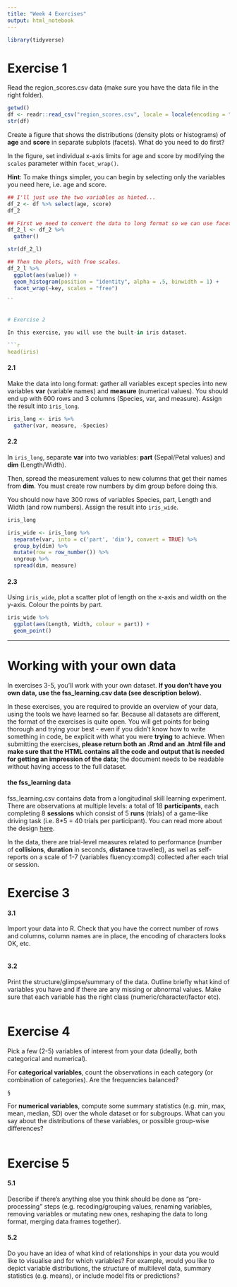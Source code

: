 ```yaml
---
title: "Week 4 Exercises"
output: html_notebook
---
```


```r
library(tidyverse)
```


# Exercise 1

Read the region_scores.csv data (make sure you have the data file in the right folder). 

```r
getwd()
df <- readr::read_csv("region_scores.csv", locale = locale(encoding = "ISO-8859-1"))
str(df)
```


Create a figure that shows the distributions (density plots or histograms) of **age** and **score** in separate subplots (facets). What do you need to do first?  

In the figure, set individual x-axis limits for age and score by modifying the `scales` parameter within `facet_wrap()`.

**Hint**: To make things simpler, you can begin by selecting only the variables you need here, i.e. age and score.  

```r

## I'll just use the two variables as hinted...
df_2 <- df %>% select(age, score)
df_2

## First we need to convert the data to long format so we can use facet_wrap
df_2_l <- df_2 %>%
  gather()

str(df_2_l)

## Then the plots, with free scales.
df_2_l %>%
  ggplot(aes(value)) +
  geom_histogram(position = "identity", alpha = .5, binwidth = 1) +
  facet_wrap(~key, scales = "free")

``


# Exercise 2

In this exercise, you will use the built-in iris dataset.  

```r
head(iris)
```


#### 2.1 

Make the data into long format: gather all variables except species into new variables **var** (variable names) and **measure** (numerical values). You should end up with 600 rows and 3 columns (Species, var, and measure). Assign the result into `iris_long`.

```r
iris_long <- iris %>%
  gather(var, measure, -Species)

```

#### 2.2

In `iris_long`, separate **var** into two variables: **part** (Sepal/Petal values) and **dim** (Length/Width).  

Then, spread the measurement values to new columns that get their names from **dim**. You must create row numbers by dim group before doing this.  

You should now have 300 rows of variables Species, part, Length and Width (and row numbers). Assign the result into `iris_wide`.

```r
iris_long

iris_wide <- iris_long %>%
  separate(var, into = c('part', 'dim'), convert = TRUE) %>%
  group_by(dim) %>%
  mutate(row = row_number()) %>%
  ungroup %>%
  spread(dim, measure)
```


#### 2.3

Using `iris_wide`, plot a scatter plot of length on the x-axis and width on the y-axis. Colour the points by part.

```r
iris_wide %>%
  ggplot(aes(Length, Width, colour = part)) +
  geom_point()

```

-------------------
# Working with your own data

In exercises 3-5, you'll work with your own dataset. **If you don't have you own data, use the fss_learning.csv data (see description below).** 

In these exercises, you are required to provide an overview of your data, using the tools we have learned so far. Because all datasets are different, the format of the exercises is quite open. You will get points for being thorough and trying your best - even if you didn't know how to write something in code, be explicit with what you were **trying** to achieve. When submitting the exercises, **please return both an .Rmd and an .html file and make sure that the HTML contains all the code and output that is needed for getting an impression of the data**; the document needs to be readable without having access to the full dataset.  


#### the fss_learning data

fss_learning.csv contains data from a longitudinal skill learning experiment. There are observations at multiple levels: a total of 18 **participants**, each completing 8 **sessions** which consist of 5 **runs** (trials) of a game-like driving task (i.e. 8*5 = 40 trials per participant). You can read more about the design [here](https://doi.org/10.3389/fpsyg.2019.01126).  

In the data, there are trial-level measures related to performance (number of **collisions**, **duration** in seconds, **distance** travelled), as well as self-reports on a scale of 1-7 (variables fluency:comp3) collected after each trial or session. 

# Exercise 3

#### 3.1

Import your data into R.  Check that you have the correct number of rows and columns, column names are in place, the encoding of characters looks OK, etc.   

```r

```


#### 3.2

Print the structure/glimpse/summary of the data. Outline briefly what kind of variables you have and if there are any missing or abnormal values. Make sure that each variable has the right class (numeric/character/factor etc).  

```r

```


# Exercise 4

Pick a few (2-5) variables of interest from your data (ideally, both categorical and numerical).  

For **categorical variables**, count the observations in each category (or combination of categories). Are the frequencies balanced?  

```r
§
```

For **numerical variables**, compute some summary statistics (e.g. min, max, mean, median, SD) over the whole dataset or for subgroups. What can you say about the distributions of these variables, or possible group-wise differences?  

```r

```


# Exercise 5

#### 5.1

Describe if there's anything else you think should be done as "pre-processing" steps (e.g. recoding/grouping values, renaming variables, removing variables or mutating new ones, reshaping the data to long format, merging data frames together).


#### 5.2

Do you have an idea of what kind of relationships in your data you would like to visualise and for which variables? For example, would you like to depict variable distributions, the structure of multilevel data, summary statistics (e.g. means), or include model fits or predictions?

